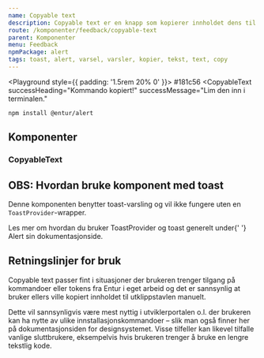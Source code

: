 ```yaml
---
name: Copyable text
description: Copyable text er en knapp som kopierer innholdet dens til utklippstavlen.
route: /komponenter/feedback/copyable-text
parent: Komponenter
menu: Feedback
npmPackage: alert
tags: toast, alert, varsel, varsler, kopier, tekst, text, copy
---
```





<PageHeader />

<Playground style={{ padding: '1.5rem 20% 0' }}>
  <CopyableText>#181c56</CopyableText>
  <CopyableText
    successHeading="Kommando kopiert!"
    successMessage="Lim den inn i terminalen."
  >
    npm install @entur/alert
  </CopyableText>
</Playground>

## Komponenter

### CopyableText

<ImportStatement imports="CopyableText" />
<Props of={CopyableText} />

## OBS: Hvordan bruke komponent med toast

Denne komponenten benytter toast-varsling og vil ikke fungere uten en
`ToastProvider`-wrapper.

<Paragraph>
  Les mer om hvordan du bruker ToastProvider og toast generelt under{' '}
  <Link as={DoczLink} to="/komponenter/feedback/alert">
    Alert sin dokumentasjonside.
  </Link>
</Paragraph>

## Retningslinjer for bruk

Copyable text passer fint i situasjoner der brukeren
trenger tilgang på kommandoer eller tokens fra Entur i eget arbeid og
det er sannsynlig at bruker ellers ville kopiert innholdet til utklippstavlen manuelt.

Dette vil sannsynligvis være mest nyttig i utviklerportalen o.l. der brukeren kan ha
nytte av ulike innstallasjonskommandoer – slik man også finner her på
dokumentasjonsiden for designsystemet. Visse tilfeller kan likevel tilfalle vanlige sluttbrukere,
eksempelvis hvis brukeren trenger å bruke en lengre tekstlig kode.
